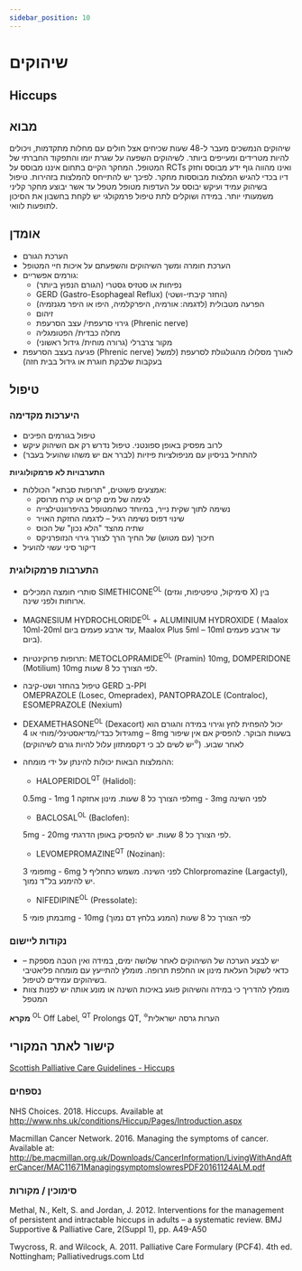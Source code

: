 ```yaml
---
sidebar_position: 10
---
```


# שיהוקים
## Hiccups

## מבוא

שיהוקים הנמשכים מעבר ל-48 שעות שכיחים אצל חולים עם מחלות מתקדמות, ויכולים להיות מטרידים ומעייפים ביותר. לשיהוקים השפעה על שגרת יומו והתפקוד  החברתי של המטופל. המחקר הקיים בתחום איננו מבוסס על RCTs ואינו מהווה גוף ידע מבוסס וחזק דיו בכדי להגיש המלצות מבוססות מחקר. לפיכך יש להתייחס להמלצות בזהירות. טיפול בשיהוק עמיד ועיקש יבוסס על העדפות מטופל מטפל עד אשר יבוצע מחקר קליני משמעותי יותר. במידה ושוקלים לתת טיפול פרמקולגי יש לקחת בחשבון את הסיכון לתופעות לוואי.

## אומדן
-	הערכת הגורם
-	הערכת חומרה ומשך השיהוקים והשפעתם על איכות חיי המטופל
-	גורמים אפשריים:
    - נפיחות או סטזיס גסטרי (הגורם הנפוץ ביותר)
    - GERD (Gastro-Esophageal Reflux) (החזר קיבתי-ושטי)
    - הפרעה מטבולית (לדגמה: אורמיה, היפרקלמיה, היפו או היפר מגנזמיה)
    - זיהום
    - גירוי סרעפתי/ עצב הסרעפת (Phrenic nerve)
    - מחלה כבדית/ הפטומגליה
    - מקור צרברלי (גרורה מוחית/ גידול ראשוני)
-	פגיעה בעצב הסרעפת (Phrenic nerve) לאורך מסלולו מהגולגולת לסרעפת (למשל בעקבות שלבקת חוגרת או גידול בבית חזה)

## טיפול
### היערכות מקדימה
-	טיפול בגורמים הפיכים
-	לרוב מפסיק באופן ספונטני. טיפול נדרש רק אם השיהוק עיקש
-	להתחיל בניסיון עם מניפולציות פיזיות (לברר אם יש משהו שהועיל בעבר)

**התערבויות לא פרמקולוגיות**
-	אמצעים פשוטים, "תרופות סבתא" הכוללות:
    - לגימה של מים קרים או קרח מרוסק
    - נשימה לתוך שקית נייר, במיוחד כשהמטופל בהיפרוונטילצייה
    - שינוי דפוס נשימה רגיל – לדגמה החזקת האויר
    - שתיה מהצד "הלא נכון" של הכוס
    - חיכוך (עם  מטוש) של החיך הרך לצורך גירוי הנזופרניקס
-	דיקור סיני עשוי להועיל

### התערבות פרמקולוגית
 
-	סותרי חומצה המכילים  SIMETHICONE<sup>OL</sup> (סימיקול, טיפטיפות, וגזים X) בין ארוחות ולפני שינה.
-	 MAGNESIUM HYDROCHLORIDE<sup>OL</sup> + ALUMINIUM HYDROXIDE ( Maalox 10ml-20ml עד ארבע פעמים ביום, Maalox Plus 5ml – 10ml עד ארבע פעמים ביום).
-	תרופות פרוקינטיות:
 METOCLOPRAMIDE<sup>OL</sup> (Pramin) 10mg, DOMPERIDONE (Motilium) 10mg לפי הצורך כל 8 שעות.
-	טיפול בהחזר ושט-קיבה  GERD ב-PPI  
  OMEPRAZOLE (Losec, Omepradex), PANTOPRAZOLE (Contraloc), ESOMEPRAZOLE (Nexium)
-	DEXAMETHASONE<sup>OL</sup> (Dexacort) יכול להפחית לחץ וגירוי במידה והגורם הוא גידול כבדי/מדיאסטינלי/מוחי או 4mg – 8mg בשעות הבוקר. להפסיק אם אין שיפור לאחר שבוע. (<sup>🔯</sup>יש לשים לב כי דקסמתזון עלול להיות גורם לשיהוקים)
-	ההמלצות הבאות יכולות להינתן על ידי מומחה:
    - HALOPERIDOL<sup>QT</sup> (Halidol):  

     0.5mg - 1mg לפי הצורך כל 8 שעות. מינון אחזקה 1mg - 3mg לפני השינה 
      
    - BACLOSAL<sup>OL</sup> (Baclofen):  

     5mg - 20mg לפי הצורך כל 8 שעות. יש להפסיק באופן הדרגתי.
    - LEVOMEPROMAZINE<sup>QT</sup> (Nozinan):  

     פומי 3mg - 6mg לפני השינה. משמש כתחליף ל Chlorpromazine (Largactyl), יש להימנע בל"ד נמוך.
    - NIFEDIPINE<sup>OL</sup> (Pressolate):  

     במתן פומי 5mg - 10mg לפי הצורך כל 8 שעות (המנע בלחץ דם נמוך)

### נקודות ליישום
-	יש לבצע הערכה של השיהוקים לאחר שלושה ימים, במידה ואין הטבה מספקת – כדאי לשקול העלאת מינון או החלפת תרופה. מומלץ להתייעץ עם מומחה פליאטיבי בשיהוקים עמידים לטיפול.
-	מומלץ להדריך כי במידה והשיהוק פוגע באיכות השינה או מונע אותה יש לפנות צוות  המטפל
  

**מקרא**
<sup>OL</sup> Off Label, <sup>QT</sup> Prolongs QT, <sup>🔯</sup>הערות גרסה ישראלית 

## קישור לאתר המקורי
[Scottish Palliative Care Guidelines - Hiccups](https://rightdecisions.scot.nhs.uk/scottish-palliative-care-guidelines/symptom-control/hiccups)


### נספחים
NHS Choices. 2018. Hiccups. Available at http://www.nhs.uk/conditions/Hiccup/Pages/Introduction.aspx  

Macmillan Cancer Network. 2016. Managing the symptoms of cancer. Available at: http://be.macmillan.org.uk/Downloads/CancerInformation/LivingWithAndAfterCancer/MAC11671ManagingsymptomslowresPDF20161124ALM.pdf

### סימוכין / מקורות
Methal, N., Kelt, S. and Jordan, J. 2012. Interventions for the management of persistent and intractable hiccups in adults – a systematic review. BMJ Supportive & Palliative Care, 2(Suppl 1), pp. A49-A50  

Twycross, R. and Wilcock, A. 2011. Palliative Care Formulary (PCF4). 4th ed. Nottingham; Palliativedrugs.com Ltd


<PDFDownloadButton pdfUrl="/pdf/Hiccups.pdf" fileName="Hiccups.pdf" />